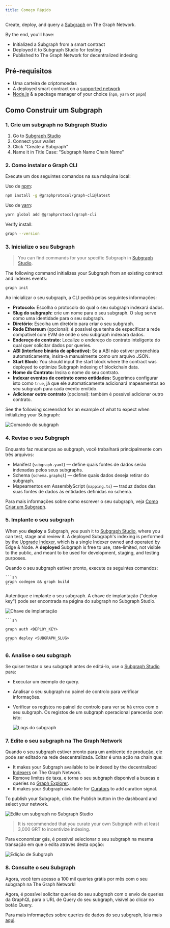 ```yaml
---
title: Começo Rápido
---
```


Create, deploy, and query a [Subgraph](/subgraphs/developing/developer-faq/#1-what-is-a-subgraph) on The Graph Network.

By the end, you'll have:

- Initialized a Subgraph from a smart contract
- Deployed it to Subgraph Studio for testing
- Published to The Graph Network for decentralized indexing

## Pré-requisitos

- Uma carteira de criptomoedas
- A deployed smart contract on a [supported network](/supported-networks/)
- [Node.js](https://nodejs.org/) & a package manager of your choice (`npm`, `yarn` or `pnpm`)

## Como Construir um Subgraph

### 1. Crie um subgraph no Subgraph Studio

1. Go to [Subgraph Studio](https://thegraph.com/studio/)
2. Connect your wallet
3. Click "Create a Subgraph"
4. Name it in Title Case: "Subgraph Name Chain Name"

### 2. Como instalar o Graph CLI

Execute um dos seguintes comandos na sua máquina local:

Uso de [npm](https://www.npmjs.com/):

```sh
npm install -g @graphprotocol/graph-cli@latest
```

Uso de [yarn](https://yarnpkg.com/):

```sh
yarn global add @graphprotocol/graph-cli
```

Verify install:

```sh
graph --version
```

### 3. Inicialize o seu Subgraph

> You can find commands for your specific Subgraph in [Subgraph Studio](https://thegraph.com/studio/).

The following command initializes your Subgraph from an existing contract and indexes events:

```sh
graph init
```

Ao inicializar o seu subgraph, a CLI pedirá pelas seguintes informações:

- **Protocolo:** Escolha o protocolo do qual o seu subgraph indexará dados.
- **Slug do subgraph:** crie um nome para o seu subgraph. O slug serve como uma identidade para o seu subgraph.
- **Diretório**: Escolha um diretório para criar o seu subgraph.
- **Rede Ethereum** (opcional): é possível que tenha de especificar a rede compatível com EVM de onde o seu subgraph indexará dados.
- **Endereço de contrato:** Localize o endereço do contrato inteligente do qual quer solicitar dados por queries.
- **ABI (interface binária de aplicativo):** Se a ABI não estiver preenchida automaticamente, insira-a manualmente como um arquivo JSON.
- **Start Block**: You should input the start block where the contract was deployed to optimize Subgraph indexing of blockchain data.
- **Nome do Contrato:** Insira o nome do seu contrato.
- **Indexar eventos de contrato como entidades:** Sugerimos configurar isto como `true`, já que ele automaticamente adicionará mapeamentos ao seu subgraph para cada evento emitido.
- **Adicionar outro contrato** (opcional): também é possível adicionar outro contrato.

See the following screenshot for an example of what to expect when initializing your Subgraph:

![Comando do subgraph](/img/CLI-Example.png)

### 4. Revise o seu Subgraph

Enquanto faz mudanças ao subgraph, você trabalhará principalmente com três arquivos:

- Manifest (`subgraph.yaml`) — define quais fontes de dados serão indexadas pelos seus subgraphs.
- Schema (`schema.graphql`) — define quais dados deseja retirar do subgraph.
- Mapeamentos em AssemblyScript (`mapping.ts`) — traduz dados das suas fontes de dados às entidades definidas no schema.

Para mais informações sobre como escrever o seu subgraph, veja [Como Criar um Subgraph](/developing/creating-a-subgraph/).

### 5. Implante o seu subgraph

When you **deploy** a Subgraph, you push it to [Subgraph Studio](https://thegraph.com/studio/), where you can test, stage and review it. A deployed Subgraph's indexing is performed by the [Upgrade Indexer](https://thegraph.com/blog/upgrade-indexer/), which is a single Indexer owned and operated by Edge & Node. A **deployed** Subgraph is free to use, rate-limited, not visible to the public, and meant to be used for development, staging, and testing purposes.

Quando o seu subgraph estiver pronto, execute os seguintes comandos:

````
```sh
graph codegen && graph build
```
````

Autentique e implante o seu subgraph. A chave de implantação ("deploy key") pode ser encontrada na página do subgraph no Subgraph Studio.

![Chave de implantação](/img/subgraph-studio-deploy-key.jpg)

````
```sh

graph auth <DEPLOY_KEY>

graph deploy <SUBGRAPH_SLUG>
```
````

### 6. Analise o seu subgraph

Se quiser testar o seu subgraph antes de editá-lo, use o [Subgraph Studio](https://thegraph.com/studio/) para:

- Executar um exemplo de query.
- Analisar o seu subgraph no painel de controlo para verificar informações.
- Verificar os registos no painel de controlo para ver se há erros com o seu subgraph. Os registos de um subgraph operacional parecerão com isto:

  ![Logs do subgraph](/img/subgraph-logs-image.png)

### 7. Edite o seu subgraph na The Graph Network

Quando o seu subgraph estiver pronto para um ambiente de produção, ele pode ser editado na rede descentralizada. Editar é uma ação na chain que:

- It makes your Subgraph available to be indexed by the decentralized [Indexers](/indexing/overview/) on The Graph Network.
- Remove limites de taxa, e torna o seu subgraph disponível a buscas e queries no [Graph Explorer](https://thegraph.com/explorer/).
- It makes your Subgraph available for [Curators](/resources/roles/curating/) to add curation signal.

To publish your Subgraph, click the Publish button in the dashboard and select your network.

![Edite um subgraph no Subgraph Studio](/img/publish-sub-transfer.png)

> It is recommended that you curate your own Subgraph with at least 3,000 GRT to incentivize indexing.

Para economizar gás, é possível selecionar o seu subgraph na mesma transação em que o edita através desta opção:

![Edição de Subgraph](/img/studio-publish-modal.png)

### 8. Consulte o seu Subgraph

Agora, você tem acesso a 100 mil queries grátis por mês com o seu subgraph na The Graph Network!

Agora, é possível solicitar queries do seu subgraph com o envio de queries da GraphQL para o URL de Query do seu subgraph, visível ao clicar no botão Query.

Para mais informações sobre queries de dados do seu subgraph, leia mais [aqui](/subgraphs/querying/introduction/).
